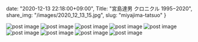 date: "2020-12-13 22:18:00+09:00",
Title: "宮島達男 クロニクル 1995−2020",
share_img: "/images/2020_12_13_15.jpg",
slug: "miyajima-tatsuo"
}

<img src="/images/2020_12_13_7.jpg" alt="post image" />
<img src="/images/2020_12_13_8.jpg" alt="post image" />
<img src="/images/2020_12_13_9.jpg" alt="post image" />
<img src="/images/2020_12_13_10.jpg" alt="post image" />
<img src="/images/2020_12_13_11.jpg" alt="post image" />
<img src="/images/2020_12_13_12.jpg" alt="post image" />
<img src="/images/2020_12_13_13.jpg" alt="post image" />
<img src="/images/2020_12_13_14.jpg" alt="post image" />
<img src="/images/2020_12_13_15.jpg" alt="post image" />